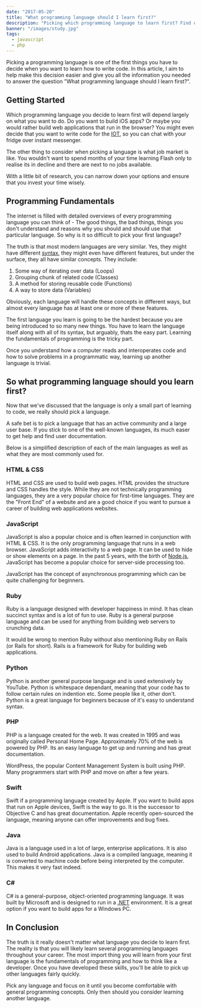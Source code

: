 ```yaml
---
date: "2017-05-20"
title: "What programming language should I learn first?"
description: "Picking which programming language to learn first? Find out where to start by getting an idea of how each language is used and why you should use it."
banner: "/images/study.jpg"
tags:
  - javascript
  - php
---
```


Picking a programming language is one of the first things you have to decide when you want to learn how to write code. In this article, I aim to help make this decision easier and give you all the information you needed to answer the question "What programming language should I learn first?".

## Getting Started

Which programming language you decide to learn first will depend largely on what you want to do. Do you want to build iOS apps? Or maybe you would rather build web applications that run in the browser? You might even decide that you want to write code for the [IOT](https://en.wikipedia.org/wiki/Internet_of_things), so you can chat with your fridge over instant messenger.

The other thing to consider when picking a language is what job market is like. You wouldn't want to spend months of your time learning Flash only to realise its in decline and there are next to no jobs available.

With a little bit of research, you can narrow down your options and ensure that you invest your time wisely.

## Programming Fundamentals

The internet is filled with detailed overviews of every programming language you can think of - The good things, the bad things, things you don't understand and reasons why you should and should use that particular language. So why is it so difficult to pick your first language?

The truth is that most modern languages are very similar. Yes, they might have different [syntax](<https://en.wikipedia.org/wiki/Syntax_(programming_languages)>), they might even have different features, but under the surface, they all have similar concepts. They include:

1. Some way of iterating over data (Loops)
2. Grouping chunk of related code (Classes)
3. A method for storing reusable code (Functions)
4. A way to store data (Variables)

Obviously, each language will handle these concepts in different ways, but almost every language has at least one or more of these features.

The first language you learn is going to be the hardest because you are being introduced to so many new things. You have to learn the language itself along with all of its syntax, but arguably, thats the easy part. Learning the fundamentals of programming is the tricky part.

Once you understand how a computer reads and interoperates code and how to solve problems in a programmatic way, learning up another language is trivial.

## So what programming language should you learn first?

Now that we've discussed that the language is only a small part of learning to code, we really should pick a language.

A safe bet is to pick a language that has an active community and a large user base. If you stick to one of the well-known languages, its much easer to get help and find user documentation.

Below is a simplified description of each of the main languages as well as what they are most commonly used for.

### HTML & CSS

HTML and CSS are used to build web pages. HTML provides the structure and CSS handles the style. While they are not technically programming languages, they are a very popular choice for first-time languages. They are the "Front End" of a website and are a good choice if you want to pursue a career of building web applications websites.

### JavaScript

JavaScript is also a popular choice and is often learned in conjunction with HTML & CSS. It is the only programming language that runs in a web browser. JavaScript adds interactivity to a web page. It can be used to hide or show elements on a page. In the past 5 years, with the birth of [Node.js](https://nodejs.org/), JavaScript has become a popular choice for server-side processing too.

JavaScript has the concept of asynchronous programming which can be quite challenging for beginners.

### Ruby

Ruby is a language designed with developer happiness in mind. It has clean succinct syntax and is a lot of fun to use. Ruby is a general purpose language and can be used for anything from building web servers to crunching data.

It would be wrong to mention Ruby without also mentioning Ruby on Rails (or Rails for short). Rails is a framework for Ruby for building web applications.

### Python

Python is another general purpose language and is used extensively by YouTube. Python is whitespace dependant, meaning that your code has to follow certain rules on indention etc. Some people like it, other don't. Python is a great language for beginners because of it's easy to understand syntax.

### PHP

PHP is a language created for the web. It was created in 1995 and was originally called Personal Home Page. Approximately 70% of the web is powered by PHP. Its an easy language to get up and running and has great documentation.

WordPress, the popular Content Management System is built using PHP. Many programmers start with PHP and move on after a few years.

### Swift

Swift if a programming language created by Apple. If you want to build apps that run on Apple devices, Swift is the way to go. It is the successor to Objective C and has great documentation. Apple recently open-sourced the language, meaning anyone can offer improvements and bug fixes.

### Java

Java is a language used in a lot of large, enterprise applications. It is also used to build Android applications. Java is a compiled language, meaning it is converted to machine code before being interpreted by the computer. This makes it very fast indeed.

### C#

C# is a general-purpose, object-oriented programming language. It was built by Microsoft and is designed to run in a [.NET](https://en.wikipedia.org/wiki/.NET_Framework) environment. It is a great option if you want to build apps for a Windows PC.

## In Conclusion

The truth is it really doesn't matter what language you decide to learn first. The reality is that you will likely learn several programming languages throughout your career. The most import thing you will learn from your first language is the fundamentals of programming and how to think like a developer. Once you have developed these skills, you'll be able to pick up other languages fairly quickly.

Pick any language and focus on it until you become comfortable with general programming concepts. Only then should you consider learning another language.
